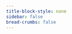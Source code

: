 ```yaml
---
title-block-style: none
sidebar: false
bread-crumbs: false
---
```


::: {.column-screen}
<script type="module" src="https://unpkg.com/rapidoc/dist/rapidoc-min.js"></script>
<rapi-doc 
    spec-url="https://api.dev.vm.validmind.ai/vm/api/v1/swagger.json"
    show-header="false"
    theme="light"
    load-fonts="true"
    regular-font="Inter"
    mono-font="'Consolas' monospace"
    font-size="largest"
    primary-color="#196972"
    bg-color="#ffffff"
    nav-bg-color="#ffffff" 
    nav-text-color="#585F60" 
    nav-hover-bg-color="#ffffff" 
    nav-hover-text-color="#de257e"
    nav-accent-color="#de257e" 
    nav-accent-text-color="#de257e"
    show-method-in-nav-bar="colored-block"
    use-path-in-nav-bar="true"
    allow-authentication="false"
    allow-server-selection="false"
    allow-try="false"
    allow-search="true"
    allow-advanced-search="true"
    fill-request-fields-with-example="true">
</rapi-doc>
:::
